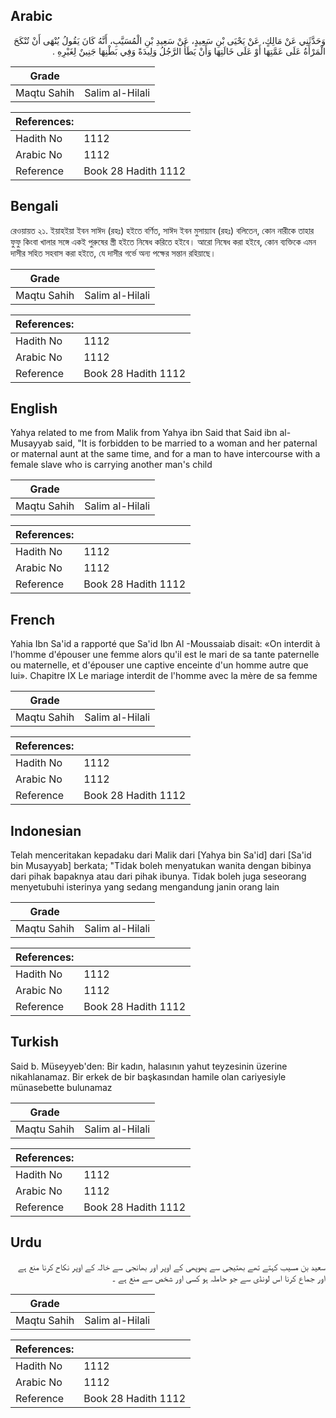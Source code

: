 ## Arabic


<div dir="rtl" lang="ar" style={{fontSize:'larger',backgroundColor:'#f8f9fa',padding:20}}>
وَحَدَّثَنِي عَنْ مَالِكٍ، عَنْ يَحْيَى بْنِ سَعِيدٍ، عَنْ سَعِيدِ بْنِ الْمُسَيَّبِ، أَنَّهُ كَانَ يَقُولُ يُنْهَى أَنْ تُنْكَحَ الْمَرْأَةُ عَلَى عَمَّتِهَا أَوْ عَلَى خَالَتِهَا وَأَنْ يَطَأَ الرَّجُلُ وَلِيدَةً وَفِي بَطْنِهَا جَنِينٌ لِغَيْرِهِ ‏.‏
</div>
<div style={{backgroundColor:'#f8f9fa',padding:20, marginBottom: 10}}><table> <thead> <tr> <th>Grade</th> <th></th> </tr> </thead> <tbody> <tr><td>Maqtu Sahih</td><td>Salim al-Hilali</td></tr></tbody></table><table> <thead> <tr> <th>References:</th> <th></th> </tr> </thead> <tbody><tr><td>Hadith No</td><td>1112</td></tr><tr><td>Arabic No</td><td>1112</td></tr><tr><td>Reference</td><td>Book 28 Hadith 1112</td></tr></tbody></table></div>

## Bengali


<div dir="ltr" lang="bn" style={{fontSize:'larger',backgroundColor:'#f8f9fa',padding:20}}>
রেওয়ায়ত ২১. ইয়াহইয়া ইবন সাঈদ (রহঃ) হইতে বর্ণিত, সাঈদ ইবন মুসায়্যাব (রহঃ) বলিতেন, কোন নারীকে তাহার ফুফু কিংবা খালার সঙ্গে একই পুরুষের স্ত্রী হইতে নিষেধ করিতে হইবে। আরো নিষেধ করা হইবে, কোন ব্যক্তিকে এমন দাসীর সহিত সহবাস করা হইতে, যে দাসীর গর্ভে অন্য পক্ষের সন্তান রহিয়াছে।
</div>
<div style={{backgroundColor:'#f8f9fa',padding:20, marginBottom: 10}}><table> <thead> <tr> <th>Grade</th> <th></th> </tr> </thead> <tbody> <tr><td>Maqtu Sahih</td><td>Salim al-Hilali</td></tr></tbody></table><table> <thead> <tr> <th>References:</th> <th></th> </tr> </thead> <tbody><tr><td>Hadith No</td><td>1112</td></tr><tr><td>Arabic No</td><td>1112</td></tr><tr><td>Reference</td><td>Book 28 Hadith 1112</td></tr></tbody></table></div>

## English


<div dir="ltr" lang="en" style={{fontSize:'larger',backgroundColor:'#f8f9fa',padding:20}}>
Yahya related to me from Malik from Yahya ibn Said that Said ibn al-Musayyab said, "It is forbidden to be married to a woman and her paternal or maternal aunt at the same time, and for a man to have intercourse with a female slave who is carrying another man's child
</div>
<div style={{backgroundColor:'#f8f9fa',padding:20, marginBottom: 10}}><table> <thead> <tr> <th>Grade</th> <th></th> </tr> </thead> <tbody> <tr><td>Maqtu Sahih</td><td>Salim al-Hilali</td></tr></tbody></table><table> <thead> <tr> <th>References:</th> <th></th> </tr> </thead> <tbody><tr><td>Hadith No</td><td>1112</td></tr><tr><td>Arabic No</td><td>1112</td></tr><tr><td>Reference</td><td>Book 28 Hadith 1112</td></tr></tbody></table></div>

## French


<div dir="ltr" lang="fr" style={{fontSize:'larger',backgroundColor:'#f8f9fa',padding:20}}>
Yahia Ibn Sa'id a rapporté que Sa'id Ibn Al -Moussaiab disait: «On interdit à l'homme d'épouser une femme alors qu'il est le mari de sa tante paternelle ou maternelle, et d'épouser une captive enceinte d'un homme autre que lui». Chapitre IX Le mariage interdit de l'homme avec la mère de sa femme
</div>
<div style={{backgroundColor:'#f8f9fa',padding:20, marginBottom: 10}}><table> <thead> <tr> <th>Grade</th> <th></th> </tr> </thead> <tbody> <tr><td>Maqtu Sahih</td><td>Salim al-Hilali</td></tr></tbody></table><table> <thead> <tr> <th>References:</th> <th></th> </tr> </thead> <tbody><tr><td>Hadith No</td><td>1112</td></tr><tr><td>Arabic No</td><td>1112</td></tr><tr><td>Reference</td><td>Book 28 Hadith 1112</td></tr></tbody></table></div>

## Indonesian


<div dir="ltr" lang="id" style={{fontSize:'larger',backgroundColor:'#f8f9fa',padding:20}}>
Telah menceritakan kepadaku dari Malik dari [Yahya bin Sa'id] dari [Sa'id bin Musayyab] berkata; "Tidak boleh menyatukan wanita dengan bibinya dari pihak bapaknya atau dari pihak ibunya. Tidak boleh juga seseorang menyetubuhi isterinya yang sedang mengandung janin orang lain
</div>
<div style={{backgroundColor:'#f8f9fa',padding:20, marginBottom: 10}}><table> <thead> <tr> <th>Grade</th> <th></th> </tr> </thead> <tbody> <tr><td>Maqtu Sahih</td><td>Salim al-Hilali</td></tr></tbody></table><table> <thead> <tr> <th>References:</th> <th></th> </tr> </thead> <tbody><tr><td>Hadith No</td><td>1112</td></tr><tr><td>Arabic No</td><td>1112</td></tr><tr><td>Reference</td><td>Book 28 Hadith 1112</td></tr></tbody></table></div>

## Turkish


<div dir="ltr" lang="tr" style={{fontSize:'larger',backgroundColor:'#f8f9fa',padding:20}}>
Said b. Müseyyeb'den: Bir kadın, halasının yahut teyzesinin üzerine nikahlanamaz. Bir erkek de bir başkasından hamile olan cariyesiyle münasebette bulunamaz
</div>
<div style={{backgroundColor:'#f8f9fa',padding:20, marginBottom: 10}}><table> <thead> <tr> <th>Grade</th> <th></th> </tr> </thead> <tbody> <tr><td>Maqtu Sahih</td><td>Salim al-Hilali</td></tr></tbody></table><table> <thead> <tr> <th>References:</th> <th></th> </tr> </thead> <tbody><tr><td>Hadith No</td><td>1112</td></tr><tr><td>Arabic No</td><td>1112</td></tr><tr><td>Reference</td><td>Book 28 Hadith 1112</td></tr></tbody></table></div>

## Urdu


<div dir="rtl" lang="ur" style={{fontSize:'larger',backgroundColor:'#f8f9fa',padding:20}}>
سعید بن مسیب کہتے تھے بھتیجی سے پھوپھی کے اوپر اور بھانجی سے خالہ کے اوپر نکاح کرنا منع ہے اور جماع کرنا اس لونڈی سے جو حاملہ ہو کسی اور شخص سے منع ہے ۔
</div>
<div style={{backgroundColor:'#f8f9fa',padding:20, marginBottom: 10}}><table> <thead> <tr> <th>Grade</th> <th></th> </tr> </thead> <tbody> <tr><td>Maqtu Sahih</td><td>Salim al-Hilali</td></tr></tbody></table><table> <thead> <tr> <th>References:</th> <th></th> </tr> </thead> <tbody><tr><td>Hadith No</td><td>1112</td></tr><tr><td>Arabic No</td><td>1112</td></tr><tr><td>Reference</td><td>Book 28 Hadith 1112</td></tr></tbody></table></div>